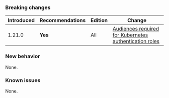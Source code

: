 ### Breaking changes

Introduced | Recommendations | Edition    | Change
---------- | --------------- | ---------- | ------
1.21.0     | **Yes**         | All        | [Audiences required for Kubernetes authentication roles](/vault/docs/v1.21.x/updates/important-changes#k8-audience-required)


### New behavior

None.


### Known issues

None.